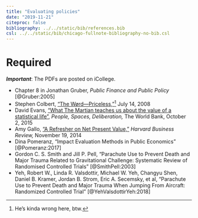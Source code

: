 ```yaml
---
title: "Evaluating policies"
date: "2019-11-21"
citeproc: false
bibliography: ../../static/bib/references.bib
csl: ../../static/bib/chicago-fullnote-bibliography-no-bib.csl
---
```


# Required

***Important***: The PDFs are posted on iCollege.

- <i class="far fa-file-pdf"></i> Chapter 8 in Jonathan Gruber, *Public Finance and Public Policy* [@Gruber:2005]
- <i class="fab fa-youtube"></i> Stephen Colbert, ["The Wørd—Priceless,"](http://www.cc.com/video-clips/e8zxmm/the-colbert-report-the-word---priceless)^[He's kinda wrong here, btw.] July 14, 2008
- <i class="fas fa-external-link-square-alt"></i> David Evans, ["What The Martian teaches us about the value of a statistical life"](https://blogs.worldbank.org/publicsphere/voices/what-martian-teaches-us-about-value-statistical-life), *People, Spaces, Deliberation,* The World Bank, October 2, 2015
- <i class="fas fa-external-link-square-alt"></i> Amy Gallo, ["A Refresher on Net Present Value,"](https://hbr.org/2014/11/a-refresher-on-net-present-value) *Harvard Business Review,* November 19, 2014
- <i class="far fa-file-pdf"></i> Dina Pomeranz, "Impact Evaluation Methods in Public Economics" [@Pomeranz:2017]
- <i class="far fa-file-pdf"></i> Gordon C. S. Smith and Jill P. Pell, "Parachute Use to Prevent Death and Major Trauma Related to Gravitational Challenge: Systematic Review of Randomised Controlled Trials" [@SmithPell:2003]
- <i class="far fa-file-pdf"></i> Yeh, Robert W., Linda R. Valsdottir, Michael W. Yeh, Changyu Shen, Daniel B. Kramer, Jordan B. Strom, Eric A. Secemsky, et al, "Parachute Use to Prevent Death and Major Trauma When Jumping From Aircraft: Randomized Controlled Trial" [@YehValsdottirYeh:2018]
